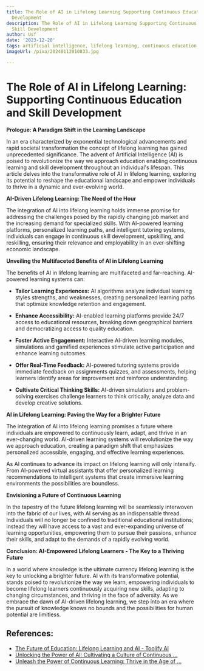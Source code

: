 ```yaml
---
title: The Role of AI in Lifelong Learning Supporting Continuous Education and Skill
  Development
description: The Role of AI in Lifelong Learning Supporting Continuous Education and
  Skill Development
author: Usf
date: '2023-12-20'
tags: artificial intelligence, lifelong learning, continuous education, skill development
imageUrl: /pixa/20240112010833.jpg

---
```

# The Role of AI in Lifelong Learning: Supporting Continuous Education and  Skill Development

**Prologue: A Paradigm  Shift in  the Learning Landscape**

In an era characterized by exponential technological advancements and  rapid societal transformation the concept of lifelong learning has gained  unprecedented significance. The advent of Artificial Intelligence (AI) is poised to revolutionize the way we approach education enabling continuous learning and skill development throughout an individual's lifespan. This article delves into  the transformative role of  AI in lifelong learning, exploring its potential to reshape the educational  landscape and  empower individuals to thrive in a dynamic and ever-evolving world.

**AI-Driven Lifelong  Learning: The Need of the Hour**

The integration of AI into lifelong learning holds immense promise for addressing the challenges  posed by the rapidly changing job market and the increasing demand for specialized skills. With AI-powered learning platforms, personalized learning paths,  and intelligent tutoring systems, individuals can engage in continuous skill development, upskilling, and reskilling, ensuring their relevance and employability in an  ever-shifting economic landscape.

**Unveiling the  Multifaceted Benefits of  AI in Lifelong Learning**

The benefits of AI in  lifelong learning are multifaceted and far-reaching.  AI-powered learning systems can:

- **Tailor Learning Experiences:**  AI algorithms  analyze  individual learning styles strengths, and weaknesses, creating personalized learning paths that optimize knowledge retention and engagement.

- **Enhance Accessibility:** AI-enabled learning  platforms provide 24/7 access to  educational resources, breaking down geographical barriers and democratizing access to quality education.

- **Foster Active Engagement:** Interactive AI-driven learning modules, simulations  and gamified experiences stimulate active  participation and enhance learning outcomes.

- **Offer Real-Time Feedback:** AI-powered tutoring systems provide immediate feedback on assignments quizzes, and assessments, helping learners identify areas for improvement and reinforce  understanding.

- **Cultivate  Critical Thinking Skills:**  AI-driven simulations and problem-solving exercises  challenge  learners to think  critically, analyze  data and develop creative solutions.

**AI in Lifelong  Learning: Paving the Way  for a Brighter Future**

The integration of AI into lifelong learning promises a future where individuals are empowered to continuously learn, adapt, and  thrive in an ever-changing world. AI-driven learning systems  will revolutionize the  way we approach education, creating a paradigm shift that emphasizes  personalized accessible, engaging, and effective  learning experiences.

As  AI continues to advance its impact on  lifelong learning will only  intensify.  From AI-powered virtual assistants that offer personalized learning recommendations to intelligent systems that create immersive learning environments the possibilities are boundless.

**Envisioning a Future of Continuous  Learning**

In the tapestry of the future lifelong learning will be seamlessly interwoven into the fabric of our lives,  with AI serving as an indispensable thread.  Individuals will no longer be confined to traditional educational institutions; instead they will have access to  a vast and ever-expanding universe of learning opportunities,  empowering them to  pursue their passions, enhance their skills, and adapt to the demands of a rapidly evolving world.

**Conclusion: AI-Empowered Lifelong Learners - The Key to a Thriving Future**

In a world where knowledge is the ultimate currency  lifelong learning is the key to unlocking a brighter future. AI with its transformative potential, stands poised to revolutionize the way we learn, empowering individuals  to become lifelong learners continuously acquiring new skills, adapting to changing circumstances, and thriving in the face of adversity. As we embrace the  dawn of  AI-driven lifelong learning, we step into an  era where the pursuit of knowledge knows no bounds and the possibilities for human potential are  limitless.

## References:
- [The Future of Education: Lifelong Learning and AI - Toolify AI](https://www.toolify.ai/ai-news/the-future-of-education-lifelong-learning-and-ai-395882)
- [Unlocking the Power of AI: Cultivating a Culture of Continuous ...](https://www.linkedin.com/pulse/unlocking-power-ai-cultivating-culture-continuous-learning-dan-hwang)
- [Unleash the Power of Continuous Learning: Thrive in the Age of ...](https://www.shiftelearning.com/blog/always-learning-company)
